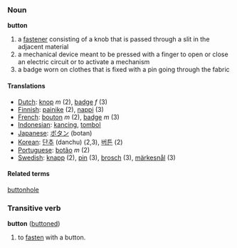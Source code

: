 === Noun ===
'''button'''

#a [[fastener]] consisting of a knob that is passed through a slit in the adjacent material
#a mechanical device meant to be pressed with a finger to open or close an electric circuit or to activate a mechanism
#a badge worn on clothes that is fixed with a pin going through the fabric


==== Translations ====
*[[Dutch]]: [[knop]] ''m'' (2), [[badge]] ''f'' (3)
*[[Finnish]]: [[painike]] (2), [[nappi]] (3)
*[[French]]: [[bouton]] ''m'' (2), [[badge]] ''m'' (3)
*[[Indonesian]]: [[kancing]], [[tombol]]
*[[Japanese]]: [[ボタン]] (botan)
*[[Korean]]: [[단추]] (danchu) (2,3), [[버튼]] (2)
*[[Portuguese]]: [[botão]] ''m'' (2)
*[[Swedish]]: [[knapp]] (2), [[pin]] (3), [[brosch]] (3), [[märkesnål]] (3)

==== Related terms ====
[[buttonhole]]

=== Transitive verb ===
'''button''' ([[buttoned]])

# to [[fasten]] with a button.